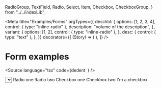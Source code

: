  RadioGroup,
  TextField,
  Radio,
  Select,
  Item,
  Checkbox,
  CheckboxGroup,
} from "../../indexLib";

<Meta
  title="Examples/Forms"
  argTypes={{
    descVol: {
      options: [1, 2, 3, 4],
      control: { type: "inline-radio" },
      description: "volume of the description",
    },
    variant: {
      options: [1, 2],
      control: { type: "inline-radio" },
    },
    desc: {
      control: { type: "text" },
    },
  }}
  decorators={[
    (Story) => (
      <StoryCenteredInline>
        <Story />
      </StoryCenteredInline>
    ),
  ]}
/>

# Form examples

<Source
  language="tsx"
  code={dedent`
  `}
/>

<Canvas withSource="closed">
  <Story name="a) Form elements">
    <div style={{ display: "grid", gap: "16px" }}>
      <TextField label="Name" description="Help me" />
      <TextField label="Something" labelPosition="top" />
      <Select
        label="Choose frequency"
        labelPosition="top"
        portalSelector="#portal"
      >
        <Item key="rarely">Rarely</Item>
        <Item key="sometimes">Sometimes</Item>
        <Item key="always">Always</Item>
      </Select>
      <RadioGroup label="Radio group" description="Help me">
        <Radio value="val1">Radio one</Radio>
        <Radio value="val2">Radio two</Radio>
      </RadioGroup>
      <CheckboxGroup label="Checkbox group">
        <Checkbox value="val1">Checkbox one</Checkbox>
        <Checkbox value="val2">Checkbox two</Checkbox>
      </CheckboxGroup>
      <Checkbox>I'm a checkbox</Checkbox>
    </div>
  </Story>
</Canvas>
